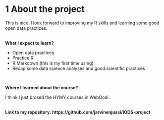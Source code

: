 
# 1 About the project
  
This is nice. I look forward to improving my R skills and learning some good open data practices.<br/><br/>
  
**What I expect to learn?**
  
* Open data practices
* Practice R
* R Markdown (this is my first time using)
* Recap some data science analyses and good scientific practices

<br/>

**Where I learned about the course?**
  
I think I just brosed the HYMY courses in WebOodi.<br/><br/>


**Link to my repository: https://github.com/jarvinenjussi/IODS-project**
  
